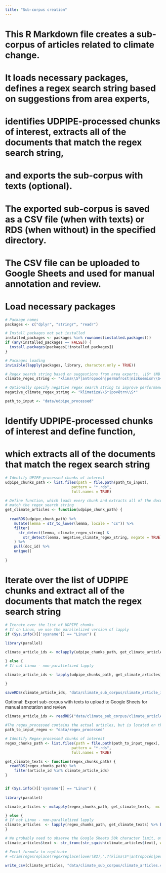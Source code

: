 ```yaml
---
title: "Sub-corpus creation"
---
```

# This R Markdown file creates a sub-corpus of articles related to climate change. 
# It loads necessary packages, defines a regex search string based on suggestions from area experts,
# identifies UDPIPE-processed chunks of interest, extracts all of the documents that match the regex search string, 
# and exports the sub-corpus with texts (optional). 
# The exported sub-corpus is saved as a CSV file (when with texts) or RDS (when without) in the specified directory.
# The CSV file can be uploaded to Google Sheets and used for manual annotation and review.

# Load necessary packages
```r
# Package names
packages <- c("dplyr", "stringr", "readr")

# Install packages not yet installed
installed_packages <- packages %in% rownames(installed.packages())
if (any(installed_packages == FALSE)) {
  install.packages(packages[!installed_packages])
}

# Packages loading
invisible(lapply(packages, library, character.only = TRUE))

# Regex search string based on suggestions from area experts. \\S* (NB capital S) means the word form could be exactly what's in here. \\S+ means there has to be one or more non-whitespace characters after the form here. (Double slash in R, in e.g. Python only one slash.)
climate_regex_string <- "klima\\S*|antropocén|permafrost|nízkoemisn\\S+|uhlíkov\\S*|větrn\\S+|IPCC|UNFCCC|fosiln\\S+" #Irene's comment: should fosiln* and větrn* really be there?

# Optionally specify negative regex search string to improve performance
negative_climate_regex_string <- "klimatiza\\S*|povětrn\\S*"

path_to_input <- "data/udpipe_processed"

```

# Identify UDPIPE-processed chunks of interest and define function, 
# which extracts all of the documents that match the regex search string
```r
# Identify UPIPE-processed chunks of interest
udpipe_chunks_path <- list.files(path = file.path(path_to_input),
                              pattern = "*.rds",
                              full.names = TRUE)

# Define function, which loads every chunk and extracts all of the documents that 
# match the regex search string
get_climate_articles <- function(udpipe_chunk_path) {
  
  readRDS(udpipe_chunk_path) %>%
    mutate(lemma = str_to_lower(lemma, locale = "cs")) %>%
    filter(
      str_detect(lemma, climate_regex_string) &
        str_detect(lemma, negative_climate_regex_string, negate = TRUE)
    ) %>%
    pull(doc_id) %>%
    unique()
  
}
```

# Iterate over the list of UDPIPE chunks and extract all of the documents that match the regex search string
```r
# Iterate over the list of UDPIPE chunks
# If on Linux, we use the parallelized version of lapply
if (Sys.info()[['sysname']] == "Linux") {
  
library(parallel)

climate_article_ids <- mclapply(udpipe_chunks_path, get_climate_articles,  mc.cores = detectCores() - 2) %>% unlist()

} else {
# If not Linux - non-parallelized lapply

climate_article_ids <- lapply(udpipe_chunks_path, get_climate_articles) %>% unlist()

}

saveRDS(climate_article_ids, "data/climate_sub_corpus/climate_article_ids.rds")

```

Optional: Export sub-corpus with texts to upload to Google Sheets for manual annotation and review
```r

climate_article_ids <- readRDS("data/climate_sub_corpus/climate_article_ids.rds")

#The regex_processed contains the actual articles, but is located on the google drive, https://drive.google.com/drive/folders/15cJUzg9VUyi9C33x8aVD8mruCVyi91P0 and should perhaps be moved from there :)
path_to_input_regex <- "data/regex_processed"

# Identify Regex-processed chunks of interest
regex_chunks_path <- list.files(path = file.path(path_to_input_regex),
                              pattern = "*.rds",
                              full.names = TRUE)

get_climate_texts <- function(regex_chunks_path) {
  readRDS(regex_chunks_path) %>%
    filter(article_id %in% climate_article_ids)
}


if (Sys.info()[['sysname']] == "Linux") {
  
library(parallel)

climate_articles <- mclapply(regex_chunks_path, get_climate_texts,  mc.cores = detectCores() - 2) %>% bind_rows()

} else {
# If not Linux - non-parallelized lapply
climate_articles  <- lapply(regex_chunks_path, get_climate_texts) %>% bind_rows()
}

# We probably need to observe the Google Sheets 50k character limit, otherwise the text of the article will not appear.
climate_articles$text <- str_trunc(str_squish(climate_articles$text), width = 49997, side = "right", ellipsis = "...")

# Excel formula to replicate
# =trim(regexreplace(regexreplace(lower(B2),".?(klima\S*|antropocén|permafrost|nízkoemisn\S+|uhlíkov\S*|větrn\S+|IPCC|UNFCCC|fosiln\S+)|.", "$1 "), "klimatiza\S*|povětrn\S*|\.", ""))

write_csv(climate_articles, "data/climate_sub_corpus/climate_articles.csv")

```



